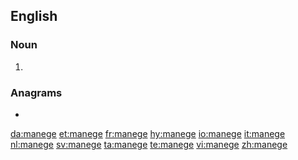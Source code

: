{{also|Manege|manége|manège}}
==English==

===Noun===
{{en-noun|-}}

# {{alternative spelling of|manège|lang=en}}

===Anagrams===
* {{l|en|menage}}

[[da:manege]]
[[et:manege]]
[[fr:manege]]
[[hy:manege]]
[[io:manege]]
[[it:manege]]
[[nl:manege]]
[[sv:manege]]
[[ta:manege]]
[[te:manege]]
[[vi:manege]]
[[zh:manege]]